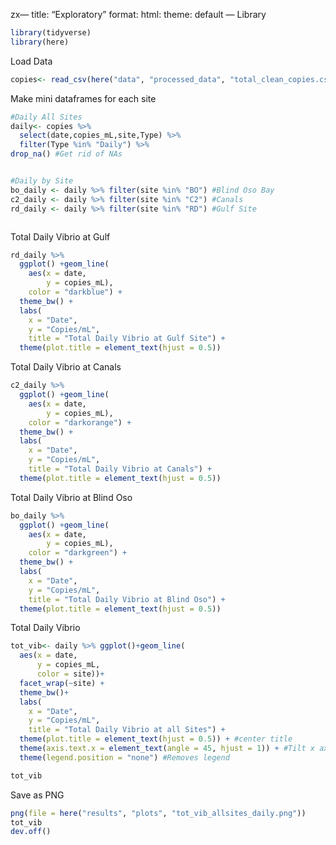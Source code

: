 zx---
title: "Exploratory"
format:
  html:
    theme: default
---
Library
```r
library(tidyverse)
library(here)
```

Load Data
```r
copies<- read_csv(here("data", "processed_data", "total_clean_copies.csv")) 
```

Make mini dataframes for each site
```r
#Daily All Sites
daily<- copies %>%
  select(date,copies_mL,site,Type) %>%
  filter(Type %in% "Daily") %>%
drop_na() #Get rid of NAs


#Daily by Site
bo_daily <- daily %>% filter(site %in% "BO") #Blind Oso Bay
c2_daily <- daily %>% filter(site %in% "C2") #Canals
rd_daily <- daily %>% filter(site %in% "RD") #Gulf Site



```

Total Daily Vibrio at Gulf
```r
rd_daily %>%
  ggplot() +geom_line(
    aes(x = date,
        y = copies_mL),
    color = "darkblue") +
  theme_bw() +
  labs(
    x = "Date",
    y = "Copies/mL",
    title = "Total Daily Vibrio at Gulf Site") +
  theme(plot.title = element_text(hjust = 0.5))
```

Total Daily Vibrio at Canals
```r
c2_daily %>%
  ggplot() +geom_line(
    aes(x = date,
        y = copies_mL),
    color = "darkorange") +
  theme_bw() +
  labs(
    x = "Date",
    y = "Copies/mL",
    title = "Total Daily Vibrio at Canals") +
  theme(plot.title = element_text(hjust = 0.5))
```
Total Daily Vibrio at Blind Oso
```r
bo_daily %>%
  ggplot() +geom_line(
    aes(x = date,
        y = copies_mL),
    color = "darkgreen") +
  theme_bw() +
  labs(
    x = "Date",
    y = "Copies/mL",
    title = "Total Daily Vibrio at Blind Oso") +
  theme(plot.title = element_text(hjust = 0.5))
```

Total Daily Vibrio
```r
tot_vib<- daily %>% ggplot()+geom_line(
  aes(x = date,
      y = copies_mL,
      color = site))+
  facet_wrap(~site) +
  theme_bw()+
  labs(
    x = "Date",
    y = "Copies/mL",
    title = "Total Daily Vibrio at all Sites") +
  theme(plot.title = element_text(hjust = 0.5)) + #center title
  theme(axis.text.x = element_text(angle = 45, hjust = 1)) + #Tilt x axis labels 
  theme(legend.position = "none") #Removes legend 

tot_vib
```
Save as PNG
```r
png(file = here("results", "plots", "tot_vib_allsites_daily.png"))
tot_vib
dev.off()
```

